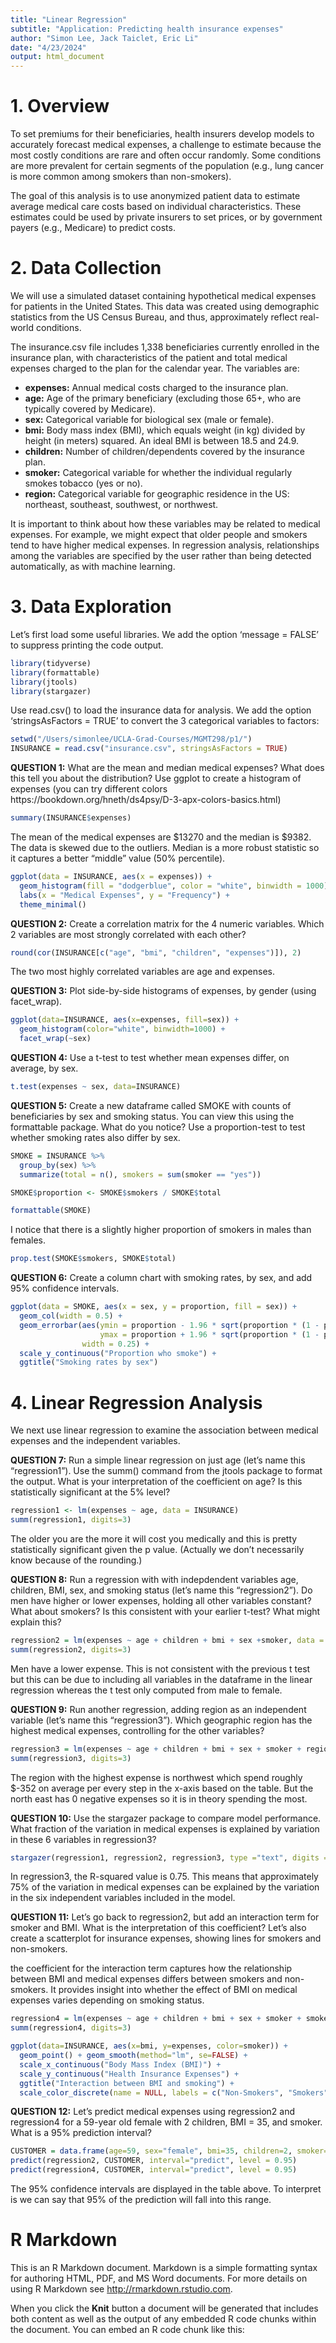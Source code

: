 ```yaml
---
title: "Linear Regression"
subtitle: "Application: Predicting health insurance expenses"
author: "Simon Lee, Jack Taiclet, Eric Li"
date: "4/23/2024"
output: html_document
---
```


# 1. Overview

To set premiums for their beneficiaries, health insurers develop models to accurately forecast medical expenses, a challenge to estimate because the most costly conditions are rare and often occur randomly. Some conditions are more prevalent for certain segments of the population (e.g., lung cancer is more common among smokers than non-smokers).

The goal of this analysis is to use anonymized patient data to estimate average medical care costs based on individual characteristics. These estimates could be used by private insurers to set prices, or by government payers (e.g., Medicare) to predict costs.

# 2. Data Collection
 
We will use a simulated dataset containing hypothetical medical expenses for patients in the United States. This data was created using demographic statistics from the US Census Bureau, and thus, approximately reflect real-world conditions.

The insurance.csv file includes 1,338 beneficiaries currently enrolled in the insurance plan, with characteristics of the patient and total medical expenses charged to the plan for the calendar year. The variables are:

* **expenses:** Annual medical costs charged to the insurance plan.
* **age:** Age of the primary beneficiary (excluding those 65+, who are typically covered by Medicare).
* **sex:** Categorical variable for biological sex (male or female).
* **bmi:** Body mass index (BMI), which equals weight (in kg) divided by height (in meters) squared. An ideal BMI is between 18.5 and 24.9.
* **children:** Number of children/dependents covered by the insurance plan.
* **smoker:** Categorical variable for whether the individual regularly smokes tobacco (yes or no).
* **region:** Categorical variable for geographic residence in the US: northeast, southeast, southwest, or northwest.

It is important to think about how these variables may be related to medical expenses. For example, we might expect that older people and smokers tend to have higher medical expenses. In regression analysis, relationships among the variables are specified by the user rather than being detected automatically, as with machine learning. 

# 3. Data Exploration

Let's first load some useful libraries. We add the option 'message = FALSE' to suppress printing the code output.
```r
library(tidyverse)
library(formattable)
library(jtools)
library(stargazer)
```

Use read.csv() to load the insurance data for analysis. We add the option 'stringsAsFactors = TRUE' to convert the 3 categorical variables to factors:
```r
setwd("/Users/simonlee/UCLA-Grad-Courses/MGMT298/p1/")
INSURANCE = read.csv("insurance.csv", stringsAsFactors = TRUE)
```

**QUESTION 1:** What are the mean and median medical expenses? What does this tell you about the distribution? Use ggplot to create a histogram of expenses (you can try different colors https://bookdown.org/hneth/ds4psy/D-3-apx-colors-basics.html)
```r
summary(INSURANCE$expenses)
```

The mean of the medical expenses are \$13270 and the median is \$9382. The data is skewed due to the outliers. Median is a more robust statistic so it captures a better "middle" value (50% percentile).  

```r
ggplot(data = INSURANCE, aes(x = expenses)) +
  geom_histogram(fill = "dodgerblue", color = "white", binwidth = 1000) +
  labs(x = "Medical Expenses", y = "Frequency") +
  theme_minimal()
```

**QUESTION 2:** Create a correlation matrix for the 4 numeric variables. Which 2 variables are most strongly correlated with each other?
```r
round(cor(INSURANCE[c("age", "bmi", "children", "expenses")]), 2)
```
The two most highly correlated variables are age and expenses.

**QUESTION 3:** Plot side-by-side histograms of expenses, by gender (using facet_wrap).
```r
ggplot(data=INSURANCE, aes(x=expenses, fill=sex)) +
  geom_histogram(color="white", binwidth=1000) +
  facet_wrap(~sex)
```

**QUESTION 4:** Use a t-test to test whether mean expenses differ, on average, by sex. 
```r
t.test(expenses ~ sex, data=INSURANCE)
```

**QUESTION 5:** Create a new dataframe called SMOKE with counts of beneficiaries by sex and smoking status. You can view this using the formattable package. What do you notice? Use a proportion-test to test whether smoking rates also differ by sex. 
```r
SMOKE = INSURANCE %>%
  group_by(sex) %>%
  summarize(total = n(), smokers = sum(smoker == "yes")) 

SMOKE$proportion <- SMOKE$smokers / SMOKE$total

formattable(SMOKE)
```
I notice that there is a slightly higher proportion of smokers in males than females.


```r
prop.test(SMOKE$smokers, SMOKE$total)
```

**QUESTION 6:** Create a column chart with smoking rates, by sex, and add 95% confidence intervals.
```r
ggplot(data = SMOKE, aes(x = sex, y = proportion, fill = sex)) +
  geom_col(width = 0.5) +
  geom_errorbar(aes(ymin = proportion - 1.96 * sqrt(proportion * (1 - proportion) / total), 
                    ymax = proportion + 1.96 * sqrt(proportion * (1 - proportion) / total)), 
                width = 0.25) +
  scale_y_continuous("Proportion who smoke") +
  ggtitle("Smoking rates by sex")
```

# 4. Linear Regression Analysis

We next use linear regression to examine the association between medical expenses and the independent variables.

**QUESTION 7:** Run a simple linear regression on just age (let's name this "regression1"). Use the summ() command from the jtools package to format the output. What is your interpretation of the coefficient on age? Is this statistically significant at the 5% level?
```r
regression1 <- lm(expenses ~ age, data = INSURANCE)
summ(regression1, digits=3)
```

The older you are the more it will cost you medically and this is pretty statistically significant given the p value. (Actually we don't necessarily know because of the rounding.)

**QUESTION 8:** Run a regression with with indepdendent variables age, children, BMI, sex, and smoking status (let's name this "regression2"). Do men have higher or lower expenses, holding all other variables constant? What about smokers? Is this consistent with your earlier t-test? What might explain this? 
```r
regression2 = lm(expenses ~ age + children + bmi + sex +smoker, data = INSURANCE)
summ(regression2, digits=3)
```

Men have a lower expense. This is not consistent with the previous t test but this can be due to including all variables in the dataframe in the linear regression whereas the t test only computed from male to female. 

**QUESTION 9:** Run another regression, adding region as an independent variable (let's name this "regression3"). Which geographic region has the highest medical expenses, controlling for the other variables?
```r
regression3 = lm(expenses ~ age + children + bmi + sex + smoker + region, data = INSURANCE)
summ(regression3, digits=3)
```

The region with the highest expense is northwest which spend roughly \$-352 on average per every step in the x-axis based on the table. But the north east has 0 negative expenses so it is in theory spending the most. 

**QUESTION 10:** Use the stargazer package to compare model performance. What fraction of the variation in medical expenses is explained by variation in these 6 variables in regression3?
```r
stargazer(regression1, regression2, regression3, type ="text", digits = 2)
```

In regression3, the R-squared value is 0.75. This means that approximately 75% of the variation in medical expenses can be explained by the variation in the six independent variables included in the model.

**QUESTION 11:** Let's go back to regression2, but add an interaction term for smoker and BMI. What is the interpretation of this coefficient? Let's also create a scatterplot for insurance expenses, showing lines for smokers and non-smokers.


the coefficient for the interaction term captures how the relationship between BMI and medical expenses differs between smokers and non-smokers. It provides insight into whether the effect of BMI on medical expenses varies depending on smoking status.

```r
regression4 = lm(expenses ~ age + children + bmi + sex + smoker + smoker * bmi, data = INSURANCE)
summ(regression4, digits=3)
```

```r
ggplot(data=INSURANCE, aes(x=bmi, y=expenses, color=smoker)) +
  geom_point() + geom_smooth(method="lm", se=FALSE) + 
  scale_x_continuous("Body Mass Index (BMI)") + 
  scale_y_continuous("Health Insurance Expenses") +
  ggtitle("Interaction between BMI and smoking") +  
  scale_color_discrete(name = NULL, labels = c("Non-Smokers", "Smokers")) 
```

**QUESTION 12:** Let's predict medical expenses using regression2 and regression4 for a 59-year old female with 2 children, BMI = 35, and smoker. What is a 95% prediction interval?
```r
CUSTOMER = data.frame(age=59, sex="female", bmi=35, children=2, smoker="yes")
predict(regression2, CUSTOMER, interval="predict", level = 0.95) 
predict(regression4, CUSTOMER, interval="predict", level = 0.95) 
```
The 95\% confidence intervals are displayed in the table above. To interpret is we can say that 95% of the prediction will fall into this range.

# R Markdown

This is an R Markdown document. Markdown is a simple formatting syntax for authoring HTML, PDF, and MS Word documents. For more details on using R Markdown see <http://rmarkdown.rstudio.com>.

When you click the **Knit** button a document will be generated that includes both content as well as the output of any embedded R code chunks within the document. You can embed an R code chunk like this: 